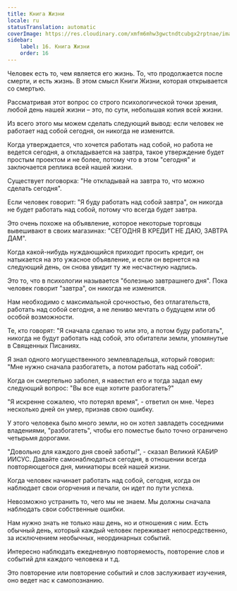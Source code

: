 ```yaml
---
title: Книга Жизни
locale: ru
statusTranslation: automatic
coverImage: https://res.cloudinary.com/xmfm6mhw3gwctndtcubgx2rptnae/image/upload/v1740468922/small_cover_tratado_de_psicologia_revolucionaria_a4c0dca4e0.webp
sidebar:
    label: 16. Книга Жизни
    order: 16
---
```

Человек есть то, чем является его жизнь. То, что продолжается после смерти, и есть жизнь. В этом смысл Книги Жизни, которая открывается со смертью.

Рассматривая этот вопрос со строго психологической точки зрения, любой день нашей жизни – это, по сути, небольшая копия всей жизни.

Из всего этого мы можем сделать следующий вывод: если человек не работает над собой сегодня, он никогда не изменится.

Когда утверждается, что хочется работать над собой, но работа не ведется сегодня, а откладывается на завтра, такое утверждение будет простым проектом и не более, потому что в этом "сегодня" и заключается реплика всей нашей жизни.

Существует поговорка: "Не откладывай на завтра то, что можно сделать сегодня".

Если человек говорит: "Я буду работать над собой завтра", он никогда не будет работать над собой, потому что всегда будет завтра.

Это очень похоже на объявление, которое некоторые торговцы вывешивают в своих магазинах: "СЕГОДНЯ В КРЕДИТ НЕ ДАЮ, ЗАВТРА ДАМ".

Когда какой-нибудь нуждающийся приходит просить кредит, он натыкается на это ужасное объявление, и если он вернется на следующий день, он снова увидит ту же несчастную надпись.

Это то, что в психологии называется "болезнью завтрашнего дня". Пока человек говорит "завтра", он никогда не изменится.

Нам необходимо с максимальной срочностью, без отлагательств, работать над собой сегодня, а не лениво мечтать о будущем или об особой возможности.

Те, кто говорят: "Я сначала сделаю то или это, а потом буду работать", никогда не будут работать над собой, это обитатели земли, упомянутые в Священных Писаниях.

Я знал одного могущественного землевладельца, который говорил: "Мне нужно сначала разбогатеть, а потом работать над собой".

Когда он смертельно заболел, я навестил его и тогда задал ему следующий вопрос: "Вы все еще хотите разбогатеть?"

"Я искренне сожалею, что потерял время", - ответил он мне. Через несколько дней он умер, признав свою ошибку.

У этого человека было много земли, но он хотел завладеть соседними владениями, "разбогатеть", чтобы его поместье было точно ограничено четырьмя дорогами.

"Довольно для каждого дня своей заботы!", - сказал Великий КАБИР ИИСУС. Давайте самонаблюдаться сегодня, в отношении всегда повторяющегося дня, миниатюры всей нашей жизни.

Когда человек начинает работать над собой, сегодня, когда он наблюдает свои огорчения и печали, он идет по пути успеха.

Невозможно устранить то, чего мы не знаем. Мы должны сначала наблюдать свои собственные ошибки.

Нам нужно знать не только наш день, но и отношения с ним. Есть обычный день, который каждый человек переживает непосредственно, за исключением необычных, неординарных событий.

Интересно наблюдать ежедневную повторяемость, повторение слов и событий для каждого человека и т.д.

Это повторение или повторение событий и слов заслуживает изучения, оно ведет нас к самопознанию.

